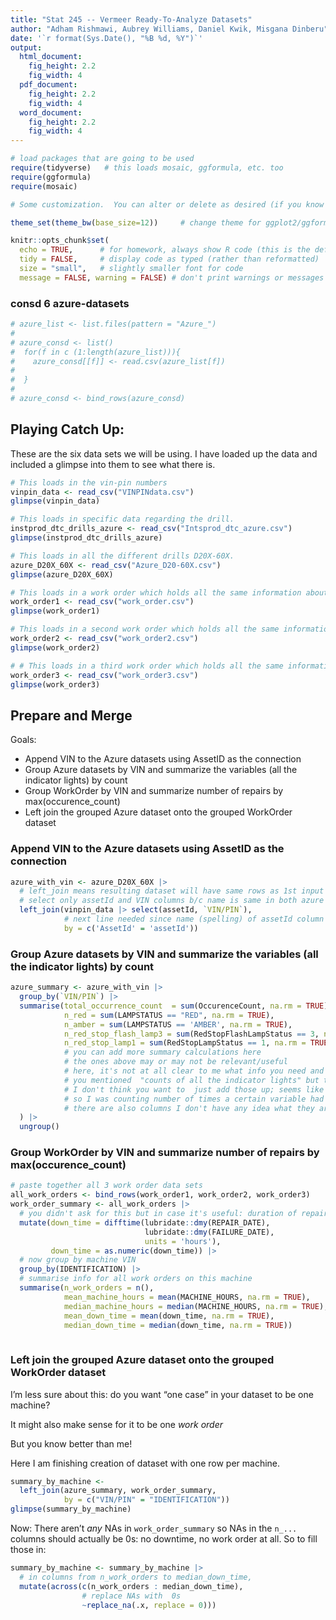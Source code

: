 ```yaml
---
title: "Stat 245 -- Vermeer Ready-To-Analyze Datasets"
author: "Adham Rishmawi, Aubrey Williams, Daniel Kwik, Misgana Dinberu"
date: '`r format(Sys.Date(), "%B %d, %Y")`'
output: 
  html_document:
    fig_height: 2.2
    fig_width: 4
  pdf_document:
    fig_height: 2.2
    fig_width: 4
  word_document:
    fig_height: 2.2
    fig_width: 4
---
```


```r
# load packages that are going to be used
require(tidyverse)   # this loads mosaic, ggformula, etc. too
require(ggformula)
require(mosaic)

# Some customization.  You can alter or delete as desired (if you know what you are doing).

theme_set(theme_bw(base_size=12))     # change theme for ggplot2/ggformula

knitr::opts_chunk$set(
  echo = TRUE,      # for homework, always show R code (this is the default)
  tidy = FALSE,     # display code as typed (rather than reformatted)
  size = "small",   # slightly smaller font for code
  message = FALSE, warning = FALSE) # don't print warnings or messages in compiled document. So you MUST check them in RStudio!
```

### consd 6 azure-datasets 
```r
# azure_list <- list.files(pattern = "Azure_")
# 
# azure_consd <- list()
#  for(f in c (1:length(azure_list))){
#    azure_consd[[f]] <- read.csv(azure_list[f])
#   
#  }
# 
# azure_consd <- bind_rows(azure_consd)
```

## Playing Catch Up:

These are the six data sets we will be using. I have loaded up the data and included a glimpse into them to see what there is.

```r
# This loads in the vin-pin numbers
vinpin_data <- read_csv("VINPINdata.csv")
glimpse(vinpin_data)
```

```r
# This loads in specific data regarding the drill.
instprod_dtc_drills_azure <- read_csv("Intsprod_dtc_azure.csv")
glimpse(instprod_dtc_drills_azure)
```

```r
# This loads in all the different drills D20X-60X.
azure_D20X_60X <- read_csv("Azure_D20-60X.csv")
glimpse(azure_D20X_60X)
```

```r
# This loads in a work order which holds all the same information about different drills.
work_order1 <- read_csv("work_order.csv")
glimpse(work_order1)
```

```r
# This loads in a second work order which holds all the same information about different drills.
work_order2 <- read_csv("work_order2.csv")
glimpse(work_order2)
```

```r
# # This loads in a third work order which holds all the same information about different drills.
work_order3 <- read_csv("work_order3.csv")
glimpse(work_order3)
```

## Prepare and Merge
<!-- this section is from Prof DR  on 11/12 -->

Goals:

- Append VIN to the Azure datasets using AssetID as the connection
- Group Azure datasets by VIN and summarize the variables (all the indicator lights) by count
- Group WorkOrder by VIN and summarize number of repairs by max(occurence_count)
- Left join the grouped Azure dataset onto the grouped WorkOrder dataset

### Append VIN to the Azure datasets using AssetID as the connection
 
```r
azure_with_vin <- azure_D20X_60X |>
  # left_join means resulting dataset will have same rows as 1st input (azure data)
  # select only assetId and VIN columns b/c name is same in both azure and vin datasets
  left_join(vinpin_data |> select(assetId, `VIN/PIN`), 
            # next line needed since name (spelling) of assetId column is not same across datasets
            by = c('AssetId' = 'assetId'))
```
  
### Group Azure datasets by VIN and summarize the variables (all the indicator lights) by count

```r
azure_summary <- azure_with_vin |>
  group_by(`VIN/PIN`) |>
  summarise(total_occurrence_count  = sum(OccurenceCount, na.rm = TRUE),
            n_red = sum(LAMPSTATUS == "RED", na.rm = TRUE),
            n_amber = sum(LAMPSTATUS == 'AMBER', na.rm = TRUE),
            n_red_stop_flash_lamp3 = sum(RedStopFlashLampStatus == 3, na.rm = TRUE),
            n_red_stop_lamp1 = sum(RedStopLampStatus == 1, na.rm = TRUE)
            # you can add more summary calculations here
            # the ones above may or may not be relevant/useful
            # here, it's not at all clear to me what info you need and want.
            # you mentioned  "counts of all the indicator lights" but they seem to have status codes 0, 1, 2, 3...
            # I don't think you want to  just add those up; seems like each number means a different thing
            # so I was counting number of times a certain variable had a certain value...
            # there are also columns I don't have any idea what they are so also no idea how to summarize  like Spn, Fmi
  ) |>
  ungroup()
```

###  Group WorkOrder by VIN and summarize number of repairs by max(occurence_count)

```r
# paste together all 3 work order data sets
all_work_orders <- bind_rows(work_order1, work_order2, work_order3)
work_order_summary <- all_work_orders |>
  # you didn't ask for this but in case it's useful: duration of repair
  mutate(down_time = difftime(lubridate::dmy(REPAIR_DATE),
                              lubridate::dmy(FAILURE_DATE),
                              units = 'hours'),
         down_time = as.numeric(down_time)) |>
  # now group by machine VIN
  group_by(IDENTIFICATION) |>
  # summarise info for all work orders on this machine
  summarise(n_work_orders = n(),
            mean_machine_hours = mean(MACHINE_HOURS, na.rm = TRUE),
            median_machine_hours = median(MACHINE_HOURS, na.rm = TRUE),
            mean_down_time = mean(down_time, na.rm = TRUE),
            median_down_time = median(down_time, na.rm = TRUE))
  
```

### Left join the grouped Azure dataset onto the grouped WorkOrder dataset

I'm less sure about this: do you want "one case" in your dataset to be one machine?

It might also make sense for it to be one *work order*

But you know better than me!

Here I am finishing creation of dataset with one row per machine.

```r
summary_by_machine <- 
  left_join(azure_summary, work_order_summary,
            by = c("VIN/PIN" = "IDENTIFICATION"))
glimpse(summary_by_machine)
```

Now: There aren't *any* NAs in `work_order_summary` so NAs in the `n_...` columns should actually be 0s: no downtime, no work order at all. So to fill those in:

```r
summary_by_machine <- summary_by_machine |>
  # in columns from n_work_orders to median_down_time,
  mutate(across(c(n_work_orders : median_down_time), 
                # replace NAs with  0s
                ~replace_na(.x, replace = 0)))  
  
```


  